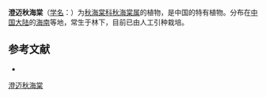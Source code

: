 {{Speciesbox
| taxon = Begonia chuniana
| authority = [[C.Y.Wu|C.Y.Wu]], 1995
}}

'''澄迈秋海棠'''（[[学名|学名]]：{{lang|la|''Begonia chuniana''}}）为[[秋海棠科|秋海棠科]][[秋海棠属|秋海棠属]]的植物，是中国的特有植物。分布在[[中国大陆|中国大陆]]的[[海南|海南]]等地，常生于林下，目前已由人工引种栽培。

== 参考文献 ==
<div class="references-small">
* {{cite web| url =http://www.bioinfo.cn/db05/KmzwSpecies.php?action=view&id=1663| title =澄迈秋海棠| work =《中国高等植物数据库全库》| publisher =中国科学院微生物研究所| author =昆明植物研究所| accessdate =2009-02-22| deadurl =yes| archiveurl =https://web.archive.org/web/20160305033729/http://www.bioinfo.cn/db05/KmzwSpecies.php?action=view&id=1663| archivedate =2016-03-05}}
</div>
{{Taxonbar|from=Q15225623}}

[[Category:秋海棠属|澄迈秋海棠]]


{{植物小作品}}
